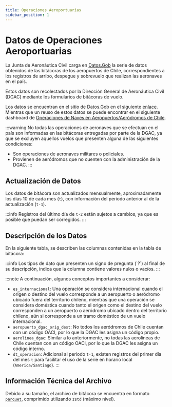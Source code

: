 ```yaml
---
title: Operaciones Aeroportuarias
sidebar_position: 1
---
```



# Datos de Operaciones Aeroportuarias

La Junta de Aeronáutica Civil carga en [Datos.Gob](https://datos.gob.cl/)
la serie de datos obtenidos de las bitácoras de los aeropuertos de Chile,
correspondientes a los registros de arribo, despegue y
sobrevuelo que realizan las aeronaves en el país.

Estos datos son recolectados por la Dirección General de
Aeronáutica Civil (DGAC) mediante los formularios de bitácoras de vuelo.

Los datos se encuentran en el sitio de Datos.Gob
en el siguiente [enlace](https://datos.gob.cl/dataset/bitacora-aeropuertos).
Mientras que un reuso de estos datos se puede encontrar en el siguiente
dashboard de [Operaciones de Naves en Aeropuertos/Aeródromos de Chile](https://app.powerbi.com/view?r=eyJrIjoiMjk4NDY4NDQtYTU1MC00MTNhLTk0MWQtYmY4ODcxMjhhMjhhIiwidCI6IjFhNmRiN2EwLTllZjgtNDQ1NC05MGUzLWMwNmM1Njc1N2FlZCIsImMiOjR9).

:::warning
No todas las operaciones de aeronaves que se efectuan en
el país son informadas en las bitácoras entregadas
por parte de la DGAC, ya que se excluyen aquellos vuelos
que presenten alguna de las siguientes condiciones:
  - Son operaciones de aeronaves militares o policiales.
  - Provienen de aeródromos que no cuenten con la
    administración de la DGAC.
:::


## Actualización de Datos

Los datos de bitácora son actualizados mensualmente,
aproximadamente los días 10 de cada mes (`t`), con información
del periodo anterior al de la actualización (`t-1`).

:::info
Registros del último día de `t-2` están sujetos a cambios, ya
que es posible que puedan ser corregidos.
:::

## Descripción de los Datos

En la siguiente tabla, se describen las columnas contenidas en la
tabla de bitácora:

<CsvDocTable csvData={bitacoraCsv} />
:::info
Los tipos de dato que presenten un signo de pregunta (`?`) al final
de su descripción, indica que la columna contiene valores nulos o vacíos.
:::


:::note
A continuación, algunos conceptos importantes a considerar:

- `es_internacional`: Una operación se considera internacional cuando
el origen o destino del vuelo corresponde a un aeropuerto o aeródromo
ubicado fuera del territorio chileno, mientras que una operación se
considera doméstica cuando tanto el origen como el destino del vuelo
corresponden a un aeropuerto o aeródromo ubicado dentro del territorio
chileno, aún si corresponde a un tramo doméstico de un vuelo internacional.
- `aeropuerto_dgac_orig_dest`: No todos los aeródromos de Chile cuentan
con un código OACI, por lo que la DGAC les asigna un código propio.
- `aerolinea_dgac`: Similar a lo anteriormente, no todas las
aerolineas de Chile cuentan con un código OACI, por lo que la DGAC
les asigna un código interno.
- `dt_operacion`: Adicional al periodo `t-1`, existen registros del primer
día del mes `t` para facilitar el uso de la serie en horario local
(`America/Santiago`).
:::

## Información Técnica del Archivo

Debido a su tamaño, el archivo de bitácora se encuentra en formato
[`parquet`](https://parquet.apache.org/), comprimido utilizando
`zstd` (máximo nivel).